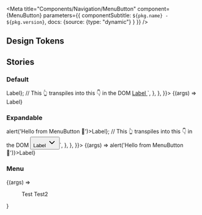 

<Meta
  title="Components/Navigation/MenuButton"
  component={MenuButton}
  parameters={{ componentSubtitle: `${pkg.name} - ${pkg.version}`, docs: {source: {type: "dynamic"} } }}
/>

<Description markdown={readme} />

## Design Tokens

<DesignTokenDocBlock categoryName="MenuButton" viewType="table" />

## Stories

### Default

<Canvas>
  <Story name="Default"
    args={{href: 'https://github.com/nl-design-system/denhaag', variant: 'normal'}}
    parameters={{
      docs: {
        source: {
          code: `
          const ReactMenuButton = <MenuButton href={https://github.com/nl-design-system/denhaag} variant='normal'>Label</MenuButton>};
          // This 👆 transpiles into this 👇 in the DOM
          <a href="https://github.com/nl-design-system/denhaag" class="denhaag-menu-button">
            Label
          </a>`,
        },
      },
    }}>
      {(args) => <MenuButton { ...args }>Label</MenuButton>}
  </Story>
</Canvas>

<ArgsTable of={MenuButton} />

### Expandable

<Canvas>
  <Story name="Expandable"
    args={{variant: 'expandable'}}
    parameters={{
      docs: {
        source: {
          code: `
          const ReactMenuButton = <MenuButton variant='expandable' onclick={() => alert('Hello from MenuButton 👋')>Label</MenuButton>};
          // This 👆 transpiles into this 👇 in the DOM
          <button class="denhaag-menu-button">
            Label
            <span class="denhaag-menu-button__chevron">
              <svg width="24" height="24" fill="none" xmlns="http://www.w3.org/2000/svg" class="MuiSvgIcon-root" focusable="false" viewBox="0 0 24 24" aria-hidden="true" shape-rendering="auto" aria-label="ChevronDownIcon">
                <path d="M5.293 8.293a1 1 0 011.414 0L12 13.586l5.293-5.293a1 1 0 111.414 1.414l-6 6a1 1 0 01-1.414 0l-6-6a1 1 0 010-1.414z" fill="currentColor"></path>
              </svg>
            </span>
          </button>`,
        },
      },
    }}>
      {(args) => <MenuButton { ...args} onclick={() => alert('Hello from MenuButton 👋')}>Label</MenuButton>}
  </Story>
</Canvas>

### Menu
<Canvas>
  <Story name="Menu"
    args={{id: 'testspan'}}
    parameters={{
      docs: {
        source: {
          code: `
          `
         }
      }
    }}>
      {(args) =>
      <Menu { ...args }>
        <MenuButton>
          Test
        </MenuButton>
        <MenuButton>
          Test2
        </MenuButton>
      </Menu>
      }
  </Story>
</Canvas>
